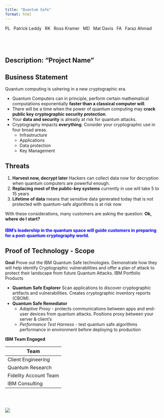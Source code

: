 ```yaml
---
title: "Quantum Safe"
format: html
---
```

```{=html}
<span class="dot">PL</span> &ensp;Patrick Leddy&ensp;
```
```{=html}
<span class="dot">RK</span> &ensp;Ross Kramer&ensp;
```
```{=html}
<span class="dot">MD</span> &ensp;Mat Davis&ensp;
```
```{=html}
<span class="dot">FA</span> &ensp;Faraz Ahmad&ensp;
```
<br>
---
Description: "Project Name"
---

## Business Statement

Quantum computing is ushering in a new cryptographic era.

- Quantum Computers can in principle, perform certain mathematical computations exponentially **faster than a classical computer will**. 
- There will be a time when the power of quantum computing may **crack public key cryptographic security protection**.  
- Your **data and security** is already at risk for quantum attacks.  
- Cryptography impacts **everything**. Consider your cryptographic use in four broad areas.  
    - Infrastructure  
    - Applications  
    - Data protection  
    - Key Management  

## Threats

1. **Harvest now, decrypt later** Hackers can collect data now for decryption when quantum computers are powerful enough.
2. **Replacing most of the public-key systems** currently in use will take 5 to 15 years
3. **Lifetime of data** means that sensitive data generated today that is not protected with quantum-safe algorithms is at risk now

With these considerations, many customers are asking the question: **Ok, where do I start?**  

#### <span style="color: blue;">IBM's leadership in the quantum space will guide customers in preparing for a post-quantum cryptography world.</span>


## Proof of Technology - Scope

**Goal** Prove out the IBM Quantum Safe technologies. Demonstrate how they will help identify Cryptographic vulnerabilities and offer a plan of attack to protect their landscape from future Quantum Attacks.
IBM Portfolio Products  

- **Quantum Safe Explorer** Scan applications to discover cryptographic artifacts and vulnerabilities. Creates cryptographic inventory reports (CBOM).
- **Quantum Safe Remediator** 
    - *Adaptive Proxy* - protects communications between apps and end-user devices from quantum attacks. Positions proxy between your server & client's
    - *Performance Test Harness* - test quantum safe algorithms performance in environment before deploying to production

**IBM Team Engaged**

| Team                  |
|-----------------------|
| Client Engineering    |
| Quantum Research      |
| Fidelity Account Team |
| IBM Consulting        |    
    
<br><br>

![](images/QS POT.png)
